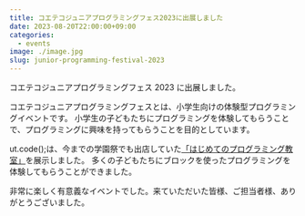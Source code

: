 ```yaml
---
title: コエテコジュニアプログラミングフェス2023に出展しました
date: 2023-08-20T22:00:00+09:00
categories:
  - events
image: ./image.jpg
slug: junior-programming-festival-2023
---
```


コエテコジュニアプログラミングフェス 2023 に出展しました。

コエテコジュニアプログラミングフェスとは、小学生向けの体験型プログラミングイベントです。
小学生の子どもたちにプログラミングを体験してもらうことで、プログラミングに興味を持ってもらうことを目的としています。

ut.code();は、今までの学園祭でも出店していた[「はじめてのプログラミング教室」](https://festival.utcode.net/)を展示しました。
多くの子どもたちにブロックを使ったプログラミングを体験してもらうことができました。

非常に楽しく有意義なイベントでした。来ていただいた皆様、ご担当者様、ありがとうございました。

